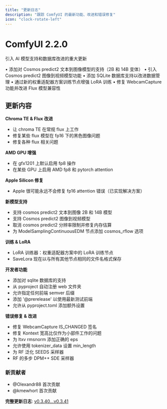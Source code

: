 ```yaml
---
title: "更新日志"
description: "跟踪 ComfyUI 的最新功能、改进和错误修复"
icon: "clock-rotate-left"
---
```


<Update label="2.2.0" description="2025年1月27日">

# ComfyUI 2.2.0

引入 AI 模型支持和数据库改进的重大更新

• 添加对 Cosmos predict2 文本到图像模型的支持（2B 和 14B 变体）
• 引入 Cosmos predict2 图像到视频模型功能
• 添加 SQLite 数据库支持以改进数据管理
• 通过新的权重适配器方案训练节点增强 LoRA 训练
• 修复 WebcamCapture 功能并改进 Flux 模型兼容性

</Update>

<Update label="v0.3.41" description="2025年6月17日">

## 更新内容

**Chroma TE & Flux 改进**
- 让 chroma TE 在常规 flux 上工作
- 修复某些 flux 模型在 fp16 下的黑色图像问题
- 修复各种 flux 相关问题

**AMD GPU 增强**
- 在 gfx1201 上默认启用 fp8 操作
- 在某些 GPU 上启用 AMD fp8 和 pytorch attention

**Apple Silicon 修复**
- Apple 很可能永远不会修复 fp16 attention 错误（已实现解决方案）

**新模型支持**
- 支持 cosmos predict2 文本到图像 2B 和 14B 模型
- 支持 Cosmos predict2 图像到视频模型
- 取消 cosmos predict2 分辨率限制并修复内存估算
- 为 ModelSamplingContinuousEDM 节点添加 cosmos_rflow 选项

**训练 & LoRA**
- LoRA 训练器：权重适配器方案中的 LoRA 训练节点
- SaveLora 现在以与所有其他节点相同的文件名格式保存

**开发者功能**
- 添加对 sqlite 数据库的支持
- 从 pyproject 自动注册 web 文件夹
- 允许指定任何前端 semver 后缀
- 添加 '@prerelease' 以使用最新测试前端
- 允许从 pyproject.toml 添加额外设置

**错误修复 & 改进**
- 修复 WebcamCapture IS_CHANGED 签名
- 修复 Kontext 宽高比仅作为小部件工作的问题
- 为 ltxv rmsnorm 添加正确的 eps
- 允许使用 tokenizer_data 设置 min_length
- 为 RF 泛化 SEEDS 采样器
- RF 的多步 DPM++ SDE 采样器

### 新贡献者
- @Olexandr88 首次贡献
- @kmewhort 首次贡献

**完整更新日志**: [v0.3.40...v0.3.41](https://github.com/comfyanonymous/ComfyUI/compare/v0.3.40...v0.3.41)

</Update>